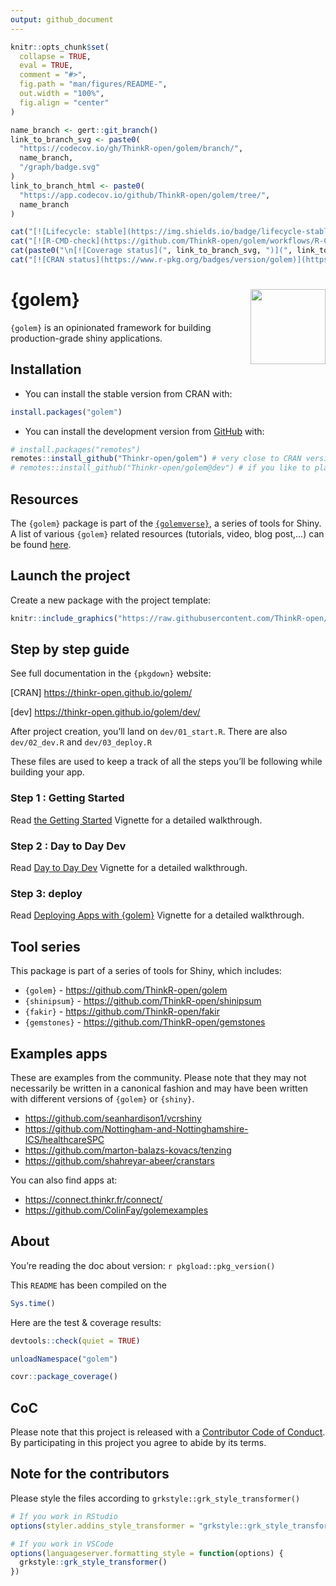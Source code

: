 ```yaml
---
output: github_document
---
```


<!-- README.md is generated from README.Rmd. Please edit that file -->

```r
knitr::opts_chunk$set(
  collapse = TRUE,
  eval = TRUE,
  comment = "#>",
  fig.path = "man/figures/README-",
  out.width = "100%",
  fig.align = "center"
)
```

<!-- badges: start -->

```r
name_branch <- gert::git_branch()
link_to_branch_svg <- paste0(
  "https://codecov.io/gh/ThinkR-open/golem/branch/",
  name_branch,
  "/graph/badge.svg"
)
link_to_branch_html <- paste0(
  "https://app.codecov.io/github/ThinkR-open/golem/tree/",
  name_branch
)
```

```r
cat("[![Lifecycle: stable](https://img.shields.io/badge/lifecycle-stable-brightgreen.svg)](https://lifecycle.r-lib.org/articles/stages.html)")
cat("[![R-CMD-check](https://github.com/ThinkR-open/golem/workflows/R-CMD-check/badge.svg)](https://github.com/ThinkR-open/golem/actions)")
cat(paste0("\n[![Coverage status](", link_to_branch_svg, ")](", link_to_branch_html, ")"))
cat("[![CRAN status](https://www.r-pkg.org/badges/version/golem)](https://cran.r-project.org/package=golem)")
```

 <!-- badges: end -->

# {golem} <img src="https://raw.githubusercontent.com/ThinkR-open/golem/master/inst/rstudio/templates/project/golem.png" align="right" width="120"/>

`{golem}` is an opinionated framework for building production-grade shiny applications.

## Installation

-   You can install the stable version from CRAN with:

``` r
install.packages("golem")
```

-   You can install the development version from [GitHub](https://github.com/Thinkr-open/golem) with:

``` r
# install.packages("remotes")
remotes::install_github("Thinkr-open/golem") # very close to CRAN version
# remotes::install_github("Thinkr-open/golem@dev") # if you like to play
```

## Resources

The `{golem}` package is part of the [`{golemverse}`](https://golemverse.org/), a series of tools for Shiny.
A list of various `{golem}` related resources (tutorials, video, blog post,...) can be found [here](https://golemverse.org/resources/).


## Launch the project

Create a new package with the project template:

```r
knitr::include_graphics("https://raw.githubusercontent.com/ThinkR-open/golem/master/inst/img/golemtemplate.png")
```

## Step by step guide

See full documentation in the `{pkgdown}` website:

[CRAN] <https://thinkr-open.github.io/golem/>

[dev] <https://thinkr-open.github.io/golem/dev/>

After project creation, you'll land on `dev/01_start.R`. There are also `dev/02_dev.R` and `dev/03_deploy.R`

These files are used to keep a track of all the steps you'll be following while building your app.

### Step 1 : Getting Started

Read [the Getting Started](https://thinkr-open.github.io/golem/articles/a_start.html) Vignette for a detailed walkthrough.

### Step 2 : Day to Day Dev

Read [Day to Day Dev](https://thinkr-open.github.io/golem/articles/b_dev.html) Vignette for a detailed walkthrough.

### Step 3: deploy

Read [Deploying Apps with {golem}](https://thinkr-open.github.io/golem/articles/c_deploy.html) Vignette for a detailed walkthrough.


## Tool series

This package is part of a series of tools for Shiny, which includes:

-   `{golem}` - <https://github.com/ThinkR-open/golem>
-   `{shinipsum}` - <https://github.com/ThinkR-open/shinipsum>
-   `{fakir}` - <https://github.com/ThinkR-open/fakir>
-   `{gemstones}` - <https://github.com/ThinkR-open/gemstones>

## Examples apps

These are examples from the community. Please note that they may not necessarily be written in a canonical fashion and may have been written with different versions of `{golem}` or `{shiny}`.

- <https://github.com/seanhardison1/vcrshiny>
- <https://github.com/Nottingham-and-Nottinghamshire-ICS/healthcareSPC>
- <https://github.com/marton-balazs-kovacs/tenzing>
- <https://github.com/shahreyar-abeer/cranstars>

You can also find apps at:

- <https://connect.thinkr.fr/connect/>
- <https://github.com/ColinFay/golemexamples>

## About

You're reading the doc about version: `r pkgload::pkg_version()`

This `README` has been compiled on the

```r
Sys.time()
```

Here are the test & coverage results:

```r
devtools::check(quiet = TRUE)
```

```r
unloadNamespace("golem")
```

```r
covr::package_coverage()
```

## CoC

Please note that this project is released with a [Contributor Code of Conduct](https://www.contributor-covenant.org/version/1/0/0/code-of-conduct.html). By participating in this project you agree to abide by its terms.


## Note for the contributors

Please style the files according to `grkstyle::grk_style_transformer()`

```r
# If you work in RStudio
options(styler.addins_style_transformer = "grkstyle::grk_style_transformer()")

# If you work in VSCode
options(languageserver.formatting_style = function(options) {
  grkstyle::grk_style_transformer()
})
```

